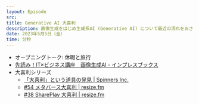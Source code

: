 ```yaml
---
layout: Episode
src: 
title: Generative AI 大喜利
description: 画像生成をはじめ生成系AI (Generative AI) について最近の流れをおさらいしつつ、サービス開発やデザインなど身近な仕事にどう使うかについて大喜利 (ブレスト) しました。
date: 2023年5月5日（金）
time: 分秒
---
```


- オープニングトーク: 休暇と旅行
- [先読み！IT×ビジネス講座　画像生成AI - インプレスブックス](https://book.impress.co.jp/books/1122101128)
- 大喜利シリーズ
    - [「大喜利」という道具の発見 | Spinners Inc.](https://spinners.work/posts/kudakurage-ohgiri-design/)
    - [#54 メタバース大喜利 | resize.fm](https://resize.fm/ep/54-metaverse-oogiri)
    - [#38 SharePlay 大喜利 | resize.fm](https://resize.fm/ep/38-shareplay-oogiri)
